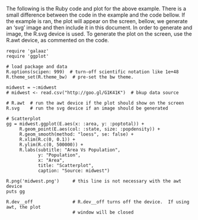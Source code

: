 The following is the Ruby code and plot for the above example.  There is a small difference between
the code in the example and the code bellow.  If the example is ran, the plot will appear on the
screen, bellow, we generate an 'svg' image and then include it in this document.  In order to
generate and image, the R.svg device is used.  To generate the plot on the screen, use the R.awt
device, as commented on the code.

```truby
require 'galaaz'
require 'ggplot'

# load package and data
R.options(scipen: 999)  # turn-off scientific notation like 1e+48
R.theme_set(R.theme_bw)  # pre-set the bw theme.

midwest = ~:midwest
# midwest <- read.csv("http://goo.gl/G1K41K")  # bkup data source

# R.awt  # run the awt device if the plot should show on the screen
R.svg    # run the svg device if an image should be generated

# Scatterplot
gg = midwest.ggplot(E.aes(x: :area, y: :poptotal)) + 
     R.geom_point(E.aes(col: :state, size: :popdensity)) + 
     R.geom_smooth(method: "loess", se: false) + 
     R.xlim(R.c(0, 0.1)) + 
     R.ylim(R.c(0, 500000)) + 
     R.labs(subtitle: "Area Vs Population", 
            y: "Population", 
            x: "Area", 
            title: "Scatterplot", 
            caption: "Source: midwest")

R.png('midwest.png')     # this line is not necessary with the awt device
puts gg

R.dev__off               # R.dev__off turns off the device.  If using awt, the plot
                         # window will be closed
```

